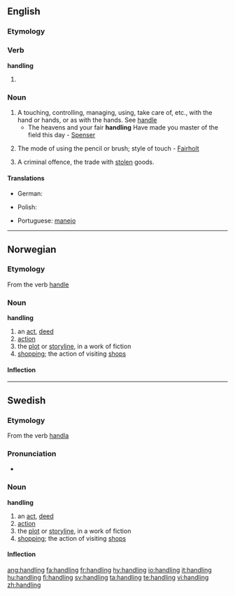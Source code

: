 ==English==
{{wikipedia}}

===Etymology===
{{etyl|ang|en}} {{term|handlung||lang=ang}}

===Verb===
'''handling'''

# {{present participle of|[[handle]]}}

===Noun===
{{en-noun}}

# A touching, controlling, managing, using, take care of, etc., with the hand or hands, or as with the hands. See [[handle]]
#* The heavens and your fair '''handling''' Have made you master of the field this day - [[Spenser]]
# {{art}} The mode of using the pencil or brush; style of touch - [[Fairholt]]
# A criminal offence, the trade with [[steal|stolen]] goods.

====Translations====
{{trans-top|touching, controlling, managing with the hands}}
{{trans-mid}}
{{trans-bottom}}

{{trans-top|criminal offence}}
* German: {{t+|de|Hehlerei|f}}
{{trans-mid}}
* Polish: {{t-|pl|paserstwo|n}}
{{trans-bottom}}

{{checktrans-top}}
* Portuguese: [[manejo]] {{m}}
{{checktrans-bottom}}

----

==Norwegian==

===Etymology===
From the verb [[handle]]

===Noun===
'''handling'''

# an [[act]], [[deed]]
# [[action]]
# the [[plot]] or [[storyline]], in a work of fiction
# [[shopping]]; the action of visiting [[shops]]

====Inflection====
{{no-noun|nb-class1=m1|nb-class2=f1|nn-class1=f3}}

----

==Swedish==

===Etymology===
From the verb [[handla]]

===Pronunciation===
* {{audio|Sv-handling.ogg|audio}}

===Noun===
'''handling'''

# an [[act]], [[deed]]
# [[action]]
# the [[plot]] or [[storyline]], in a work of fiction
# [[shopping]]; the action of visiting [[shops]]

====Inflection====
{{sv-noun|gender=Common|handling|handlingen|handlingar|handlingarna|handlings|handlingens|handlingars|handlingarnas}}

[[ang:handling]]
[[fa:handling]]
[[fr:handling]]
[[hy:handling]]
[[io:handling]]
[[it:handling]]
[[hu:handling]]
[[fi:handling]]
[[sv:handling]]
[[ta:handling]]
[[te:handling]]
[[vi:handling]]
[[zh:handling]]